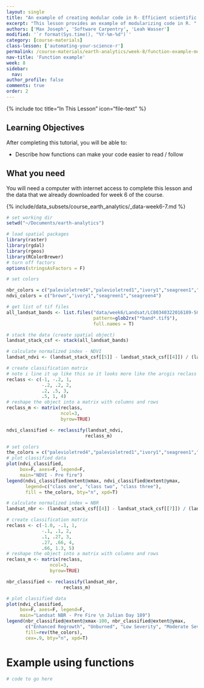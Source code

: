 ```yaml
---
layout: single
title: "An example of creating modular code in R- Efficient scientific programming"
excerpt: "This lesson provides an example of modularizing code in R. "
authors: ['Max Joseph', 'Software Carpentry', 'Leah Wasser']
modified: '`r format(Sys.time(), "%Y-%m-%d")`'
category: [course-materials]
class-lesson: ['automating-your-science-r']
permalink: /course-materials/earth-analytics/week-8/function-example-modular-code-r/
nav-title: 'Function example'
week: 8
sidebar:
  nav:
author_profile: false
comments: true
order: 2
---
```



{% include toc title="In This Lesson" icon="file-text" %}

<div class='notice--success' markdown="1">

## <i class="fa fa-graduation-cap" aria-hidden="true"></i> Learning Objectives

After completing this tutorial, you will be able to:

* Describe how functions can make your code easier to read / follow 

## <i class="fa fa-check-square-o fa-2" aria-hidden="true"></i> What you need

You will need a computer with internet access to complete this lesson and the
data that we already downloaded for week 6 of the course.

{% include/data_subsets/course_earth_analytics/_data-week6-7.md %}
</div>


```r

# set working dir
setwd("~/Documents/earth-analytics")

# load spatial packages
library(raster)
library(rgdal)
library(rgeos)
library(RColorBrewer)
# turn off factors
options(stringsAsFactors = F)

# set colors

nbr_colors = c("palevioletred4","palevioletred1","ivory1","seagreen1","seagreen4")
ndvi_colors = c("brown","ivory1","seagreen1","seagreen4")

# get list of tif files
all_landsat_bands <- list.files("data/week6/Landsat/LC80340322016189-SC20170128091153/crop",
                                pattern=glob2rx("*band*.tif$"),
                                full.names = T) 

# stack the data (create spatial object)
landsat_stack_csf <- stack(all_landsat_bands)

# calculate normalized index - NDVI
landsat_ndvi <- (landsat_stack_csf[[5]] - landsat_stack_csf[[4]]) / (landsat_stack_csf[[5]] + landsat_stack_csf[[4]])

# create classification matrix
# note i line it up like this so it looks more like the arcgis reclass table! 
reclass <- c(-1, -.2, 1,
             -.2, .2, 2,
             .2, .5, 3,
             .5, 1, 4)
# reshape the object into a matrix with columns and rows
reclass_m <- matrix(reclass,
                    ncol=3,
                    byrow=TRUE)

ndvi_classified <- reclassify(landsat_ndvi,
                             reclass_m)

# set colors
the_colors = c("palevioletred4","palevioletred1","ivory1","seagreen1","seagreen4")
# plot classified data
plot(ndvi_classified,
     box=F, axes=F, legend=F,
     main="NDVI - Pre fire")
legend(ndvi_classified@extent@xmax, ndvi_classified@extent@ymax,
       legend=c("class one", "class two", "class three"),
       fill = the_colors, bty="n", xpd=T)

```


```r
# calculate normalized index = NBR
landsat_nbr <- (landsat_stack_csf[[4]] - landsat_stack_csf[[7]]) / (landsat_stack_csf[[4]] + landsat_stack_csf[[7]])

# create classification matrix
reclass <- c(-1.0, -.1, 1,
             -.1, .1, 2,
             .1, .27, 3,
             .27, .66, 4,
             .66, 1.3, 5)
# reshape the object into a matrix with columns and rows
reclass_m <- matrix(reclass,
                ncol=3,
                byrow=TRUE)

nbr_classified <- reclassify(landsat_nbr,
                     reclass_m)

# plot classified data
plot(ndvi_classified,
     box=F, axes=F, legend=F,
     main="Landsat NBR - Pre Fire \n Julian Day 189")
legend(nbr_classified@extent@xmax-100, nbr_classified@extent@ymax,
       c("Enhanced Regrowth", "Unburned", "Low Severity", "Moderate Severity", "High Severity"),
       fill=rev(the_colors),
       cex=.9, bty="n", xpd=T)
```


# Example using functions

```r
# code to go here
```

